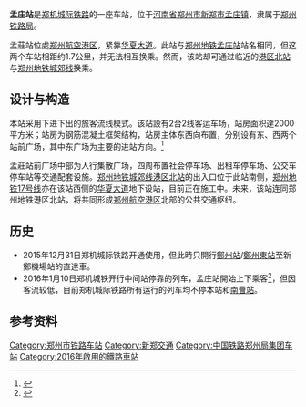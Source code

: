 {{About|[[郑机城际铁路|郑机城际铁路]]的中间站|同名的[[郑州地铁城郊线|郑州地铁城郊线]]车站|孟庄站 (地铁)}}
{{Infobox China railway station
|车站名称 = 孟庄站
|图片 = File:Mengzhuang Railway Station 20171118 081219.jpg
|图片介绍 = 孟庄站的站房，2017年11月
|其他名称 = 
|车站拼音 = Mengzhuang
|英文名称 = Mengzhuang Railway Station
|车站代码 = 65703<ref>{{cite web|url=http://hyfw.12306.cn/hyinfo/action/FwcszsAction_index?type=1|title=营业站服务信息查询|publisher=[[中国铁路客户服务中心|中国铁路客户服务中心]]|accessdate=2017-12-02|archive-date=2016-11-06|archive-url=https://web.archive.org/web/20161106075157/http://hyfw.12306.cn/hyinfo/action/FwcszsAction_index?type=1|dead-url=no}}</ref>
|电报码 = MZF
|拼音码 = MZH
|车站类型 = 客运站
|structure = 高架車站
|技术性质 = 
|业务性质 = 客运站
|始建时间 = 
|开通运营 = 2016年1月10日
|车站位置 = [[河南省|河南省]][[郑州市|郑州市]][[新郑市|新郑市]][[孟庄镇_(新郑市)|孟庄镇]]
|坐标 = {{coord|34|35|17.38|N|113|49|50.70|E|display=inline,title}}
|归属 = [[郑州铁路局|郑州铁路局]]
|线路 = [[郑机城际铁路|郑机城际铁路]]
|车站等级 = 
|使用状态 = 使用中（暂无列车停靠）
|股道数目 = 2
|月台数目 = 2
|侧式站台 = 2
|岛式站台 = 
|站台面 = 
|网站 = 
}}
'''孟庄站'''是[[郑机城际铁路|郑机城际铁路]]的一座车站，位于[[河南省|河南省]][[郑州市|郑州市]][[新郑市|新郑市]][[孟庄镇_(新郑市)|孟庄镇]]，隶属于[[郑州铁路局|郑州铁路局]]。

孟莊站位處[[郑州航空港经济综合实验区|郑州航空港区]]，紧靠[[华夏大道_(郑州)|华夏大道]]。此站与[[郑州地铁|郑州地铁]][[孟庄站_(地铁)|孟庄站]]站名相同，但这两个车站相距约1.7公里，并无法相互换乘。然而，该站却可通过临近的[[港区北站|港区北站]]与[[郑州地铁城郊线|郑州地铁城郊线]]换乘。

== 设计与构造 ==
本站采用下进下出的旅客流线模式。该站設有2台2线客运车场，站房面积達2000平方米；站房为钢筋混凝土框架结构，站房主体东西向布置，分别设有东、西两个站前广场，其中东广场为主要的进站方向。<ref>{{cite web|url=http://henan.china.com.cn/finance/2015/1218/1160749_4.shtml|title=郑机城铁下周开通运营 从市区去机场仅需15分钟 揭秘郑机城铁线路图（图）（4）|publisher=中國網|date=2015-12-18|accessdate=2017-01-31}}{{Dead link|date=2019年11月 |bot=InternetArchiveBot |fix-attempted=yes }}</ref>

孟莊站前广场中部为人行集散广场，四周布置社会停车场、出租车停车场、公交车停车站等交通配套设施。[[郑州地铁|郑州地铁]][[郑州地铁城郊线|城郊线]][[港区北站|港区北站]]的出入口位于此站南侧，[[郑州地铁17号线|郑州地铁17号线]]亦在该站西侧的[[华夏大道_(郑州)|华夏大道]]地下设站，目前正在施工中。未来，该站连同郑州地铁港区北站，将共同形成[[郑州航空港经济综合实验区|郑州航空港区]]北部的公共交通枢纽。

== 历史 ==
*2015年12月31日郑机城际铁路开通使用，但此時只開行[[鄭州站|鄭州站]]/[[鄭州東站|鄭州東站]]至新鄭機場站的直達車。
*2016年1月10日郑机城铁开行中间站停靠的列车，孟庄站開始上下乘客<ref>{{cite web|url=http://www.chinanews.com/sh/2015/12-31/7695829.shtml|title=郑机城铁今日开通到机场最快19分钟 最低票价12元|publisher=中國新聞網|date=2015-12-31|accessdate=2017-01-31|archive-date=2017-04-23|archive-url=https://web.archive.org/web/20170423020515/http://www.chinanews.com/sh/2015/12-31/7695829.shtml|dead-url=no}}</ref>，但因客流较低，目前郑机城际铁路所有运行的列车均不停本站和[[南曹站|南曹站]]。
==参考资料==
{{reflist}}

{{郑机城际铁路}}
{{郑州市公共交通网络}}
{{DEFAULTSORT:Mengzhuang Railway Station}}
[[Category:郑州市铁路车站|Category:郑州市铁路车站]]
[[Category:新郑交通|Category:新郑交通]]
[[Category:中国铁路郑州局集团车站|Category:中国铁路郑州局集团车站]]
[[Category:2016年啟用的鐵路車站|Category:2016年啟用的鐵路車站]]